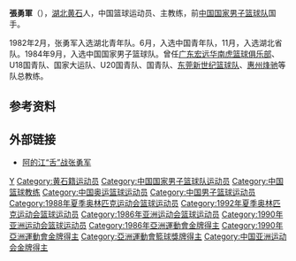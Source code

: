 '''張勇軍'''（{{bd|1963年|1月4日|catIdx=Z}}），[[湖北|湖北]][[黄石市|黄石]]人，中国篮球运动员、主教练，前[[中国国家男子篮球队|中国国家男子篮球队]]国手。

1982年2月，张勇军入选湖北青年队。6月，入选中国青年队，11月，入选湖北省队。1984年9月，入选中国国家男子篮球队。曾任[[广东宏远华南虎篮球俱乐部|广东宏远华南虎篮球俱乐部]]、U18国青队、国家大运队、U20国青队、国青队、[[东莞烈豹篮球俱乐部|东莞新世纪篮球队]]、[[广州六穗篮球俱乐部|惠州烽驰]]等队总教练。

== 参考资料 ==
{{reflist}}

== 外部链接 ==
*[http://www.people.com.cn/GB/paper447/7881/748860.html 阿的江“舌”战张勇军] {{Wayback|url=http://www.people.com.cn/GB/paper447/7881/748860.html |date=20160304212109 }}

{{1986年男篮世锦赛中国队阵容}}
{{1987年男篮亚锦赛中国队阵容}}
{{1988年奥运会男子篮球中国参赛名单}}
{{1989年男篮亚锦赛中国队阵容}}
{{1990年男篮世锦赛中国队阵容}}
{{1991年男篮亚锦赛中国队阵容}}
{{1992年夏季奥运会中国男子篮球阵容}}

{{Authority control}}
{{DEFAULTSORT:Zhang Yongjun}}
[[Category:张姓|Y]]
[[Category:黄石籍运动员|Category:黄石籍运动员]]
[[Category:中国国家男子篮球队运动员|Category:中国国家男子篮球队运动员]]
[[Category:中国篮球教练|Category:中国篮球教练]]
[[Category:中国奥运篮球运动员|Category:中国奥运篮球运动员]]
[[Category:中国男子篮球运动员|Category:中国男子篮球运动员]]
[[Category:1988年夏季奥林匹克运动会篮球运动员|Category:1988年夏季奥林匹克运动会篮球运动员]]
[[Category:1992年夏季奥林匹克运动会篮球运动员|Category:1992年夏季奥林匹克运动会篮球运动员]]
[[Category:1986年亚洲运动会篮球运动员|Category:1986年亚洲运动会篮球运动员]]
[[Category:1990年亚洲运动会篮球运动员|Category:1990年亚洲运动会篮球运动员]]
[[Category:1986年亞洲運動會金牌得主|Category:1986年亞洲運動會金牌得主]]
[[Category:1990年亞洲運動會金牌得主|Category:1990年亞洲運動會金牌得主]]
[[Category:亞洲運動會籃球獎牌得主|Category:亞洲運動會籃球獎牌得主]]
[[Category:中国亚洲运动会金牌得主|Category:中国亚洲运动会金牌得主]]